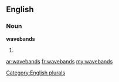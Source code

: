 ==English==

===Noun===
'''wavebands'''

# {{plural of|[[waveband]]}}

[[Category:English plurals]]

[[ar:wavebands]]
[[fr:wavebands]]
[[my:wavebands]]